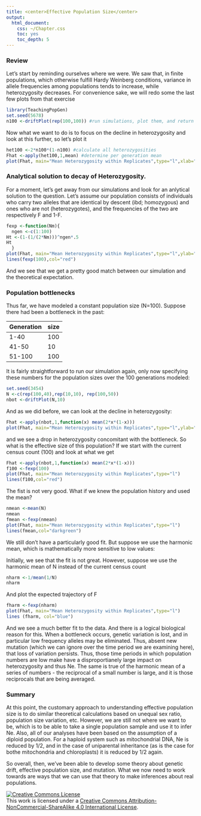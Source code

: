 ```yaml
---
title: <center>Effective Population Size</center>
output:
  html_document:
    css: ~/Chapter.css
    toc: yes
    toc_depth: 5
---
```

### Review

Let's start by reminding ourselves where we were.  We saw that, in finite populations, which otherwise fulfill Hardy Weinberg conditions, variance in allele frequencies among populations tends to increase, while heterozygosity decreases.  For convenience sake, we will redo some the last few plots from that exercise

```r
library(TeachingPopGen)
set.seed(5678)
n100 <-driftPlot(rep(100,100)) #run simulations, plot them, and return the results as a list
```

Now what we want to do is to focus on the decline in heterozygosity and look at this further, so let's plot it

```r
het100 <-2*n100*(1-n100) #calculate all heterozygosities
Fhat <-apply(het100,1,mean) #determine per generation mean
plot(Fhat, main="Mean Heterozygosity within Replicates",type="l",xlab="Generation",ylab="Mean 2pq")
```


### Analytical solution to decay of Heterozygosity.

For a moment, let's get away from our simulations and look for an anlytical solution to the question.  Let's assume our population consists of individuals who carry two alleles that are identical by descent (ibd; homozygous) and ones who are not (heterozygotes), and the frequencies of the two are respectively F and 1-F.

```r

fexp <-function(Nm){
  ngen <-c(1:100)
Ht <-(1-(1/(2*Nm)))^ngen*.5
Ht
  }
plot(Fhat, main="Mean Heterozygosity within Replicates",type="l",ylab="Heterozygosity")
lines(fexp(100),col="red")
```

And we see that we get a pretty good match between our simulation and the theoretical expectation.  

### Population bottlenecks

Thus far, we have modeled a constant population size (N=100).  Suppose there had been a bottleneck in the past:

Generation | size
---|---
1-40 | 100
41-50| 10
51-100 | 100

It is fairly straightforward to run our simulation again, only now specifying these numbers for the population sizes over the 100 generations modeled:

```r
set.seed(3454)
N <-c(rep(100,40),rep(10,10), rep(100,50))
nbot <-driftPlot(N,10)
```

And as we did before, we can look at the decline in heterozygosity:

```r
Fhat <-apply(nbot,1,function(x) mean(2*x*(1-x)))
plot(Fhat, main="Mean Heterozygosity within Replicates",type="l",ylab="Heterozygosity")
```
and we see a drop in heterozygosity concomitant with the bottleneck.  So what is the effective size of this population?  If we start with the current census count (100) and look at what we get

```r
Fhat <-apply(nbot,1,function(x) mean(2*x*(1-x)))
f100 <-fexp(100)
plot(Fhat, main="Mean Heterozygosity within Replicates",type="l")
lines(f100,col="red")
```

The fist is not very good.  What if we knew the population history and used the mean?

```r
nmean <-mean(N)
nmean
fmean <-fexp(nmean)
plot(Fhat, main="Mean Heterozygosity within Replicates",type="l")
lines(fmean,col="darkgreen")
```

We still don't have a particularly good fit.  But suppose we use the harmonic mean, which is mathematically more sensitive to low values:

Initially, we see that the fit is not great.  However, suppose we use the harmonic mean of N instead of the current census count

```r
nharm <-1/mean(1/N)
nharm
```

And plot the expected trajectory of F

```r
fharm <-fexp(nharm)
plot(Fhat, main="Mean Heterozygosity within Replicates",type="l")
lines (fharm, col="blue")
```

And we see a much better fit to the data.  And there is a logical biological reason for this.  When a bottleneck occurs, genetic variation is lost, and in particular low frequency alleles may be eliminated.  Thus, absent new mutation (which we can ignore over the time period we are examining here), that loss of variation persists.  Thus, those time periods in which population numbers are low make have a disproportianely large impact on heterozygosity and thus Ne.  The same is true of the harmonic mean of a series of numbers - the reciprocal of a small number is large, and it is those reciprocals that are being averaged.

### Summary

At this point, the customary approach to understanding effective population size is to do similar theoretical calculations based on unequal sex ratio, population size variation, etc.  However, we are still not where we want to be, which is to be able to take a single population sample and use it to infer Ne.  Also, all of our analyses have been based on the assumption of a diploid population.  For a haploid system such as mitochondrial DNA, Ne is reduced by 1/2, and in the case of uniparental inheritance (as is the case for bothe mitochondria and chloroplasts) it is reduced by 1/2 again.


So overall, then, we've been able to develop some theory about genetic drift, effective population size, and mutation.  What we now need to work towards are ways that we can use that theory to make inferences about real populations.

<a rel="license" href="http://creativecommons.org/licenses/by-nc-sa/4.0/deed.en_US"><img alt="Creative Commons License" style="border-width:0" src="http://i.creativecommons.org/l/by-nc-sa/4.0/88x31.png" /></a><br />This work is licensed under a <a rel="license" href="http://creativecommons.org/licenses/by-nc-sa/4.0/deed.en_US">Creative Commons Attribution-NonCommercial-ShareAlike 4.0 International License</a>.